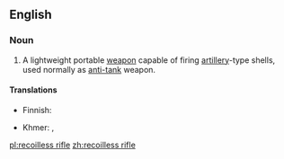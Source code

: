 {{wikipedia}}
==English==

===Noun===
{{en-noun|head=[[recoil]][[-less|less]] [[rifle]]}}

# A lightweight portable [[weapon]] capable of firing [[artillery]]-type shells, used normally as [[anti-tank]] weapon.

====Translations====
{{trans-top|weapon}}
* Finnish: {{t+|fi|sinko}}
{{trans-mid}}
* Khmer: {{t|km|កាំភ្លើងឥតធាក់ថយ|tr=kampləəŋ ǝt tʰeak tʰɑɑy|sc=Khmr}}, {{t|km|កាំភ្លើងមិនធាក់|tr=kampləəŋ mɨn tʰeak|sc=Khmr}}
{{trans-bottom}}

[[pl:recoilless rifle]]
[[zh:recoilless rifle]]